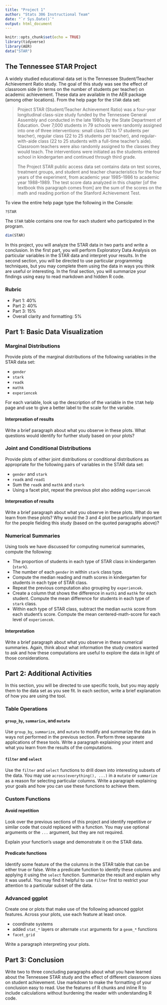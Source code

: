 ```yaml
---
title: "Project 1"
author: "Stats 306 Instructional Team"
date: "`r Sys.Date()`"
output: html_document
---
```


```r
knitr::opts_chunk$set(echo = TRUE)
library(tidyverse)
library(AER)
data("STAR")
```
## The Tennessee STAR Project

A widely studied educational data set is the Tennessee Student/Teacher Achievement Ratio study. The goal of this study was see the effect of classroom side (in terms on the number of students per teacher) on academic achievement. These data are available in the AER package (among other locations). From the help page for the `STAR` data set:

> Project STAR (Student/Teacher Achievement Ratio) was a four-year longitudinal class-size study funded by the Tennessee General Assembly and conducted in the late 1980s by the State Department of Education. Over 7,000 students in 79 schools were randomly assigned into one of three interventions: small class (13 to 17 students per teacher), regular class (22 to 25 students per teacher), and regular-with-aide class (22 to 25 students with a full-time teacher's aide). Classroom teachers were also randomly assigned to the classes they would teach. The interventions were initiated as the students entered school in kindergarten and continued through third grade.
>
> The Project STAR public access data set contains data on test scores, treatment groups, and student and teacher characteristics for the four years of the experiment, from academic year 1985–1986 to academic year 1988–1989. The test score data analyzed in this chapter [of the textbook this paragraph comes from] are the sum of the scores on the math and reading portion of the Stanford Achievement Test.

To view the entire help page type the following in the Console:

```r
?STAR
```

The `STAR` table contains one row for each student who participated in the program.

```r
dim(STAR)
```

In this project, you will analyze the STAR data in two parts and write a conclusion. In the first part, you will perform Exploratory Data Analysis on particular variables in the STAR data and interpret your results. In the second section, you will be directed to use particular programming techniques, but you may complete them using the data in ways you think are useful or interesting. In the final section, you will summarize your findings using easy to read markdown and hidden R code.

### Rubric

- Part 1: 40%
- Part 2: 40%
- Part 3: 15%
- Overall clarity and formatting: 5%

## Part 1: Basic Data Visualization

### Marginal Distributions

Provide plots of the marginal distributions of the following variables in the STAR data set:

- `gender`
- `stark`
- `readk`
- `mathk`
- `experiencek`

For each variable, look up the description of the variable in the `STAR` help page and use to give a better label to the scale for the variable.

#### Interpreation of results

Write a brief paragraph about what you observe in these plots. What questions would identify for further study based on your plots?

### Joint and Conditional Distributions

Provide plots of either joint distributions or conditional distributions as appropriate for the following pairs of variables in the STAR data set:

- `gender` and `stark`
- `readk` and `read1`
- Sum the `readk` and `mathk` and `stark`
- Using a facet plot, repeat the previous plot also adding `experiencek`

#### Interpreation of results

Write a brief paragraph about what you observe in these plots. What do we learn from these plots? Why would the 3 and 4 plot be particularly important for the people fielding this study (based on the quoted paragraphs above)?

### Numerical Summaries

Using tools we have discussed for computing numerical summaries, compute the following:

- The proportion of students in each type of STAR class in kindergarten (`stark`).
- The number of each `gender` in within `stark` class type.
- Compute the median reading and math scores in kindergarten for students in each type of STAR class.
- Repeat the previous computation also grouping by `experiencek`.
- Create a column that shows the difference in `math1` and `mathk` for each student. Compute the mean difference for students in each type of `stark` class.
- Within each type of STAR class, subtract the median `mathk` score from each student's score. Compute the mean centered-math-score for each level of `experiencek`.

#### Interpretation

Write a brief paragraph about what you observe in these numerical summaries. Again, think about what information the study creators wanted to ask and how these computations are useful to explore the data in light of those considerations.

## Part 2: Additional Activities

In this section, you will be directed to use specific tools, but you may apply them to the data set as you see fit. In each section, write a brief explanation of how you are using the tool.

### Table Operations

#### `group_by`, `summarize`, and `mutate`

Use `group_by`, `summarize`, and `mutate` to modify and summarize the data in ways not performed in the previous section. Perform three separate applications of these tools. Write a paragraph explaining your intent and what you learn from the results of the computations.

#### `filter` and `select`

Use the `filter` and `select` functions to drill down into interesting subsets of the data. You may use `across(everything(), ...)` in a `mutate` or `summarize` as a reason for selecting particular columns.  Write a paragraph explaining your goals and how you can use these functions to achieve them. 

### Custom Functions

#### Avoid repetition

Look over the previous sections of this project and identify repetitive or similar code that could replaced with a function. You may use optional arguments or the `...` argument, but they are not required.

Explain your function's usage and demonstrate it on the STAR data.

#### Predicate functions

Identify some feature of the the columns in the STAR table that can be either true or false. Write a predicate function to identify these columns and applying it using the `select` function. Summarize the result and explain why it was useful. You may find it helpful to use `filter` first to restrict your attention to a particular subset of the data.

### Advanced ggplot

Create one or plots that make use of the following advanced ggplot features. Across your plots, use each feature at least once.

- coordinate systems
- added `stat_*` layers or alternate `stat` arguments for a `geom_*` functions
- `facet_grid`

Write a paragraph interpreting your plots.

## Part 3: Conclusion

Write two to three concluding paragraphs about what you have learned about the Tennessee STAR study and the effect of different classroom sizes on student achievement. Use markdown to make the formatting of your conclusion easy to read. Use the features of R chunks and inline R to include calculations without burdening the reader with understanding R code.




